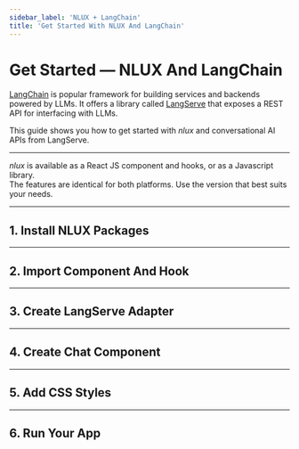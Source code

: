 ```yaml
---
sidebar_label: 'NLUX + LangChain'
title: 'Get Started With NLUX And LangChain'
---
```










# Get Started ― NLUX And LangChain

[LangChain](https://www.langchain.com/) is popular framework for building services and backends powered by LLMs.
It offers a library called [LangServe](https://www.langchain.com/langserve) that exposes a REST API for interfacing
with LLMs.

This guide shows you how to get started with _nlux_ and conversational AI APIs from LangServe.

---

_nlux_ is available as a React JS component and hooks, or as a Javascript library.<br />
The features are identical for both platforms.
Use the version that best suits your needs.

<PlatformSelector reactJs={ReactJs} javascript={Javascript}/>

---

## 1. Install NLUX Packages

<PlatformSection reactJs={InstallReactJs} javascript={InstallJavascript}/>

---

## 2. Import Component And Hook

<PlatformSection reactJs={ImportReactJs} javascript={ImportJavascript}/>

---

## 3. Create LangServe Adapter

<PlatformSection reactJs={CreateAdapterReactJs} javascript={CreateAdapterJavascript}/>

---

## 4. Create Chat Component

<PlatformSection reactJs={CreateCompReactJs} javascript={CreateCompJavascript}/>

---

## 5. Add CSS Styles

<PlatformSection reactJs={StyleReactJs} javascript={StyleJavascript}/>

---

## 6. Run Your App

<PlatformSection reactJs={RunReactJs} javascript={RunJavascript}/>
